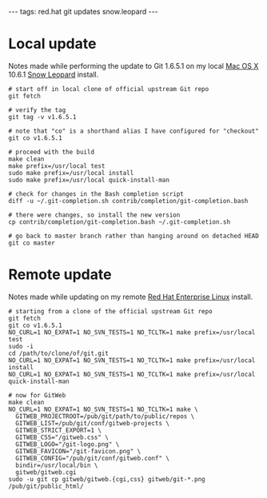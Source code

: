 ---
tags: red.hat git updates snow.leopard
---
= Local update =

Notes made while performing the update to Git 1.6.5.1 on my local [[Mac OS X]] 10.6.1 [[Snow Leopard]] install.

<pre># start off in local clone of official upstream Git repo
git fetch

# verify the tag
git tag -v v1.6.5.1

# note that "co" is a shorthand alias I have configured for "checkout"
git co v1.6.5.1

# proceed with the build
make clean
make prefix=/usr/local test
sudo make prefix=/usr/local install
sudo make prefix=/usr/local quick-install-man

# check for changes in the Bash completion script
diff -u ~/.git-completion.sh contrib/completion/git-completion.bash 

# there were changes, so install the new version
cp contrib/completion/git-completion.bash ~/.git-completion.sh 

# go back to master branch rather than hanging around on detached HEAD
git co master</pre>

= Remote update =

Notes made while updating on my remote [[Red Hat Enterprise Linux]] install.

<pre># starting from a clone of the official upstream Git repo
git fetch
git co v1.6.5.1
NO_CURL=1 NO_EXPAT=1 NO_SVN_TESTS=1 NO_TCLTK=1 make prefix=/usr/local test
sudo -i
cd /path/to/clone/of/git.git
NO_CURL=1 NO_EXPAT=1 NO_SVN_TESTS=1 NO_TCLTK=1 make prefix=/usr/local install
NO_CURL=1 NO_EXPAT=1 NO_SVN_TESTS=1 NO_TCLTK=1 make prefix=/usr/local quick-install-man

# now for GitWeb
make clean
NO_CURL=1 NO_EXPAT=1 NO_SVN_TESTS=1 NO_TCLTK=1 make \
  GITWEB_PROJECTROOT=/pub/git/path/to/public/repos \
  GITWEB_LIST=/pub/git/conf/gitweb-projects \
  GITWEB_STRICT_EXPORT=1 \
  GITWEB_CSS="/gitweb.css" \
  GITWEB_LOGO="/git-logo.png" \
  GITWEB_FAVICON="/git-favicon.png" \
  GITWEB_CONFIG="/pub/git/conf/gitweb.conf" \
  bindir=/usr/local/bin \
  gitweb/gitweb.cgi
sudo -u git cp gitweb/gitweb.{cgi,css} gitweb/git-*.png /pub/git/public_html/</pre>
